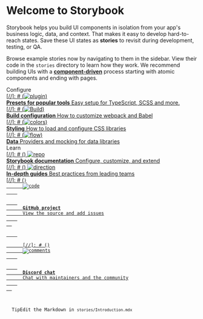 

<Meta title="Example/Introduction" />

<style>
  {`
    .subheading {
      --mediumdark: '#999999';
      font-weight: 700;
      font-size: 13px;
      color: #999;
      letter-spacing: 6px;
      line-height: 24px;
      text-transform: uppercase;
      margin-bottom: 12px;
      margin-top: 40px;
    }

                .link-list {
                  display: grid;
                  grid-template-columns: 1fr;
                  grid-template-rows: 1fr 1fr;
                  row-gap: 10px;
                }

                @media (min-width: 620px) {
                  .link-list {
                    row-gap: 20px;
                    column-gap: 20px;
                    grid-template-columns: 1fr 1fr;
                  }
                }

                @media all and (-ms-high-contrast:none) {
                .link-list {
                    display: -ms-grid;
                    -ms-grid-columns: 1fr 1fr;
                    -ms-grid-rows: 1fr 1fr;
                  }
                }

                .link-item {
                  display: block;
                  padding: 20px;
                  border: 1px solid #00000010;
                  border-radius: 5px;
                  transition: background 150ms ease-out, border 150ms ease-out, transform 150ms ease-out;
                  color: #333333;
                  display: flex;
                  align-items: flex-start;
                }

                .link-item:hover {
                  border-color: #1EA7FD50;
                  transform: translate3d(0, -3px, 0);
                  box-shadow: rgba(0, 0, 0, 0.08) 0 3px 10px 0;
                }

                .link-item:active {
                  border-color: #1EA7FD;
                  transform: translate3d(0, 0, 0);
                }

                .link-item strong {
                  font-weight: 700;
                  display: block;
                  margin-bottom: 2px;
                }

                .link-item-img-wrapper {
                  height: 40px;
                  width: 40px;
                  margin-right: 15px;
                  flex: none;
                }

                .link-item span,
                .link-item p {
                  margin: 0;
                  font-size: 14px;
                  line-height: 20px;
                }

                .tip {
                  display: inline-block;
                  border-radius: 1em;
                  font-size: 11px;
                  line-height: 12px;
                  font-weight: 700;
                  background: #E7FDD8;
                  color: #66BF3C;
                  padding: 4px 12px;
                  margin-right: 10px;
                  vertical-align: top;
                }

                .tip-wrapper {
                  font-size: 13px;
                  line-height: 20px;
                  margin-top: 40px;
                  margin-bottom: 40px;
                }

                .tip-wrapper code {
                  font-size: 12px;
                  display: inline-block;
                }
`}
</style>

# Welcome to Storybook

Storybook helps you build UI components in isolation from your app's business logic, data, and context.
That makes it easy to develop hard-to-reach states. Save these UI states as **stories** to revisit during development, testing, or QA.

Browse example stories now by navigating to them in the sidebar.
View their code in the `stories` directory to learn how they work.
We recommend building UIs with a [**component-driven**](https://componentdriven.org) process starting with atomic components and ending with pages.

<div className="subheading">Configure</div>

<div className="link-list">
  <a
    className="link-item"
    href="https://storybook.js.org/docs/react/addons/addon-types"
    target="_blank"
  >
    <div className="link-item-img-wrapper">
      <Plugin className="w-full" />
      [//]: # (<Image src={Plugin} alt="plugin" />)
    </div>
    <span>
      <strong>Presets for popular tools</strong>
      Easy setup for TypeScript, SCSS and more.
    </span>
  </a>
  <a
    className="link-item"
    href="https://storybook.js.org/docs/react/configure/webpack"
    target="_blank"
  >
    <div className="link-item-img-wrapper">
      <StackAlt className="w-full" />
      [//]: # (<Image src={StackAlt} alt="Build" />)
    </div>
    <span>
      <strong>Build configuration</strong>
      How to customize webpack and Babel
    </span>
  </a>
  <a
    className="link-item"
    href="https://storybook.js.org/docs/react/configure/styling-and-css"
    target="_blank"
  >
    <div className="link-item-img-wrapper">
      <Colors className="w-full" />
      [//]: # (<Image src={Colors} alt="colors" />)
    </div>
    <span>
      <strong>Styling</strong>
      How to load and configure CSS libraries
    </span>
  </a>
  <a
    className="link-item"
    href="https://storybook.js.org/docs/react/get-started/setup#configure-storybook-for-your-stack"
    target="_blank"
  >
    <div className="link-item-img-wrapper">
      <Flow className="w-full" />
      [//]: # (<Image src={Flow} alt="flow" />)
    </div>
    <span>
      <strong>Data</strong>
      Providers and mocking for data libraries
    </span>
  </a>
</div>

<div className="subheading">Learn</div>

<div className="link-list">
  <a className="link-item" href="https://storybook.js.org/docs" target="_blank">
    <div className="link-item-img-wrapper">
      [//]: # (<Repo className="w-full" />)
      <Image src={Repo} alt="repo" />
    </div>
    <span>
      <strong>Storybook documentation</strong>
      Configure, customize, and extend
    </span>
  </a>
  <a className="link-item" href="https://storybook.js.org/tutorials/" target="_blank">
    <div className="link-item-img-wrapper">
      [//]: # (<Direction className="w-full" />)
      <Image src={Direction} alt="direction" />
    </div>
    <span>
      <strong>In-depth guides</strong>
      Best practices from leading teams
    </span>
  </a>
  <a className="link-item" href="https://github.com/storybookjs/storybook" target="_blank">
    <div className="link-item-img-wrapper">
      [//]: # (<Code className="w-full" />)
      <Image src={Code} alt="code" />
    </div>
    <span>
      <strong>GitHub project</strong>
      View the source and add issues
    </span>
  </a>
  <a className="link-item" href="https://discord.gg/storybook" target="_blank">
    <div className="link-item-img-wrapper">
      [//]: # (<Comments className="w-full" />)
      <Image src={Comments} alt="comments" />
    </div>
    <span>
      <strong>Discord chat</strong>
      Chat with maintainers and the community
    </span>
  </a>
</div>

<div className="tip-wrapper">
  <span className="tip">Tip</span>Edit the Markdown in <code>stories/Introduction.mdx</code>
</div>
